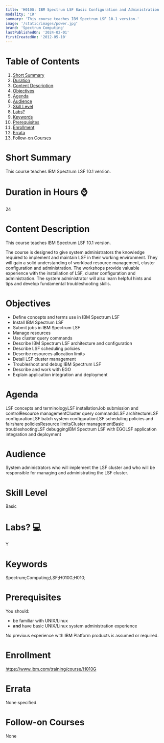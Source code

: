 ```yaml
---
title: 'H010G: IBM Spectrum LSF Basic Configuration and Administration for Linux'
modality: 'CR'
summary: 'This course teaches IBM Spectrum LSF 10.1 version.'
image: '/static/images/power.jpg'
brand: 'Spectrum Computing'
lastPublishedOn: '2024-02-01'
firstCreatedOn: '2012-05-10'
---
```

# Table of Contents
1.  [Short Summary](#short-summary)
2.  [Duration](#duration-in-hours-)
3.  [Content Description](#content-description)
4.  [Objectives](#objectives)
5.  [Agenda](#agenda)
6.  [Audience](#audience)
7.  [Skill Level](#skill-level)
8.  [Labs?](#labs-)
9.  [Keywords](#keywords)
10. [Prerequisites](#prerequisites)
11. [Enrollment](#enrollment)
12. [Errata](#errata)
13. [Follow-on Courses](#follow-on-courses)

# Short Summary
This course teaches IBM Spectrum LSF 10.1 version.

# Duration in Hours ⌚
24

# Content Description
This course teaches IBM Spectrum LSF 10.1 version.


The course is designed to give system administrators the knowledge required to implement and maintain LSF in their working environment. They will gain a solid understanding of workload resource management, cluster configuration and administration. The workshops provide valuable experience with the installation of LSF, cluster configuration and administration. The system administrator will also learn helpful hints and tips and develop fundamental troubleshooting skills.



# Objectives
* Define concepts and terms use in IBM Spectrum LSF
* Install IBM Spectrum LSF
* Submit jobs in IBM Spectrum LSF
* Manage resources
* Use cluster query commands
* Describe IBM Spectrum LSF architecture and configuration
* Describe LSF scheduling policies
* Describe resources allocation limits
* Detail LSF cluster management
* Troubleshoot and debug IBM Spectrum LSF
* Describe and work with EGO
* Explain application integration and deployment


# Agenda
LSF concepts and terminologyLSF installationJob submission and controlResource managementCluster query commandsLSF architectureLSF configurationLSF batch system configurationLSF scheduling policies and fairshare policiesResource limitsCluster managementBasic troubleshootingLSF debuggingIBM Spectrum LSF with EGOLSF application integration and deployment



# Audience
System administrators who will implement the LSF cluster and who will be responsible for managing and administrating the LSF cluster.



# Skill Level
Basic

# Labs? 💻
Y

# Keywords
Spectrum;Computing;LSF;H010G;H010;

# Prerequisites
You should:


* be familiar with UNIX/Linux
* **and** have basic UNIX/Linux system administration experience


No previous experience with IBM Platform products is assumed or required.



# Enrollment
https://www.ibm.com/training/course/H010G

# Errata
None specified.

# Follow-on Courses
None

